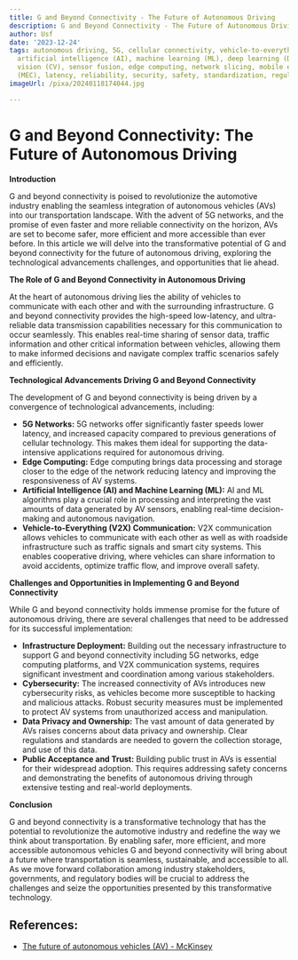 ```yaml
---
title: G and Beyond Connectivity - The Future of Autonomous Driving
description: G and Beyond Connectivity - The Future of Autonomous Driving
author: Usf
date: '2023-12-24'
tags: autonomous driving, 5G, cellular connectivity, vehicle-to-everything (V2X),
  artificial intelligence (AI), machine learning (ML), deep learning (DL), computer
  vision (CV), sensor fusion, edge computing, network slicing, mobile edge computing
  (MEC), latency, reliability, security, safety, standardization, regulation, policy
imageUrl: /pixa/20240118174044.jpg

---
```

# G and Beyond Connectivity: The Future of Autonomous  Driving

**Introduction**

G and beyond connectivity is poised to revolutionize the automotive industry enabling the seamless integration  of autonomous vehicles (AVs) into  our transportation landscape.  With the  advent  of  5G networks, and the promise of even faster and more reliable connectivity on the horizon, AVs are set to become safer, more efficient and more accessible than ever before. In this article we will delve into the transformative  potential of G and beyond  connectivity for the future  of autonomous driving, exploring the  technological advancements challenges, and opportunities that lie ahead.

**The Role of G and Beyond Connectivity in Autonomous Driving**

At the heart of autonomous driving lies the ability of vehicles to communicate  with each other and with the surrounding infrastructure. G and beyond  connectivity provides the high-speed low-latency, and ultra-reliable data transmission capabilities necessary for  this communication to occur seamlessly. This enables real-time sharing of sensor data, traffic information and other critical information between vehicles, allowing  them to make informed decisions and  navigate complex traffic scenarios safely and efficiently.

**Technological Advancements Driving G and Beyond Connectivity**

The development of G  and beyond connectivity is being driven by a  convergence of technological advancements, including:

* **5G Networks:** 5G networks offer significantly faster speeds lower  latency, and  increased capacity compared to previous generations of  cellular technology. This makes them ideal for supporting the data-intensive applications required for autonomous driving.
* **Edge Computing:**  Edge computing  brings data processing and storage closer to the edge of the network reducing latency and improving the responsiveness of AV systems.
* **Artificial Intelligence (AI) and Machine Learning (ML):** AI and ML algorithms play a  crucial role in processing and interpreting the vast amounts of data generated by AV sensors, enabling real-time decision-making and autonomous navigation.
*  **Vehicle-to-Everything (V2X) Communication:** V2X communication allows vehicles to communicate with each other  as well as with roadside infrastructure such as traffic signals and smart city systems. This enables cooperative driving,  where vehicles  can share information to avoid accidents, optimize  traffic flow, and improve overall safety.

**Challenges and Opportunities in Implementing G and  Beyond Connectivity**

While G  and beyond connectivity holds immense promise for the future of  autonomous driving, there are several challenges that need to be addressed for  its successful implementation:

* **Infrastructure Deployment:** Building out the necessary infrastructure to support G and beyond connectivity including 5G networks, edge computing platforms, and V2X communication systems, requires significant investment and coordination among various  stakeholders.
* **Cybersecurity:** The increased connectivity of AVs introduces new cybersecurity risks, as vehicles become more susceptible  to hacking and malicious attacks. Robust security measures must be implemented to protect AV systems  from unauthorized access and  manipulation.
* **Data Privacy and Ownership:** The vast amount of data generated by AVs raises concerns about data privacy  and ownership. Clear regulations and standards are needed to govern the collection storage, and  use  of this data.
* **Public Acceptance and Trust:** Building public trust in AVs is essential for  their widespread adoption. This requires  addressing safety concerns and demonstrating the benefits of autonomous driving  through extensive testing and real-world deployments.

**Conclusion**

G and  beyond connectivity is a transformative  technology that has the potential to  revolutionize the automotive  industry and redefine the way  we think about  transportation. By enabling safer, more efficient, and more  accessible  autonomous vehicles G and beyond connectivity will bring about a  future where transportation is  seamless, sustainable,  and accessible to all.  As we move forward  collaboration among industry stakeholders, governments, and  regulatory bodies will be crucial to address the challenges and  seize the opportunities presented by this transformative technology.

## References:
- [The future of autonomous vehicles (AV) - McKinsey](https://www.mckinsey.com/industries/automotive-and-assembly/our-insights/autonomous-drivings-future-convenient-and-connected)
